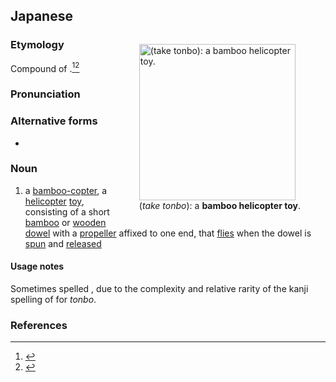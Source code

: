 ==Japanese==
<div style="float:right;">
{{wikipedia|lang=ja|竹とんぼ}}
{{wikipedia|Bamboo-copter}}
[[File:Taketombo.JPG|thumb|250px|{{lang|ja|竹蜻蛉}} (''take tonbo''): a '''bamboo helicopter toy'''.]]
</div>
{{ja-kanjitab|yomi=irr|sort=たけとんぼ|たけ}}

===Etymology===
Compound of {{compound|lang=ja|sort=たけとんぼ|竹|tr1=take|t1=bamboo|蜻蛉|tr2=tonbo|t2=dragonfly}}.<ref name="KDJ">{{R:Kokugo Dai Jiten}}</ref><ref name="DJR">{{R:Daijirin}}</ref>

===Pronunciation===
{{ja-pron|yomi=kun|たけ とんぼ|acc=3|acc_ref=DJR,NHK}}

===Alternative forms===
* {{ja-l|竹とんぼ}}

===Noun===
{{ja-noun|たけ とんぼ}}

# a [[bamboo-copter]], a [[helicopter]] [[toy]], consisting of a short [[bamboo]] or [[wooden]] [[dowel]] with a [[propeller]] affixed to one end, that [[fly|flies]] when the dowel is [[spun]] and [[release]]d

====Usage notes====
Sometimes spelled {{ja-l|竹とんぼ}}, due to the complexity and relative rarity of the kanji spelling of {{ja-l|蜻蛉}} for ''tonbo''.

===References===
<references/>
